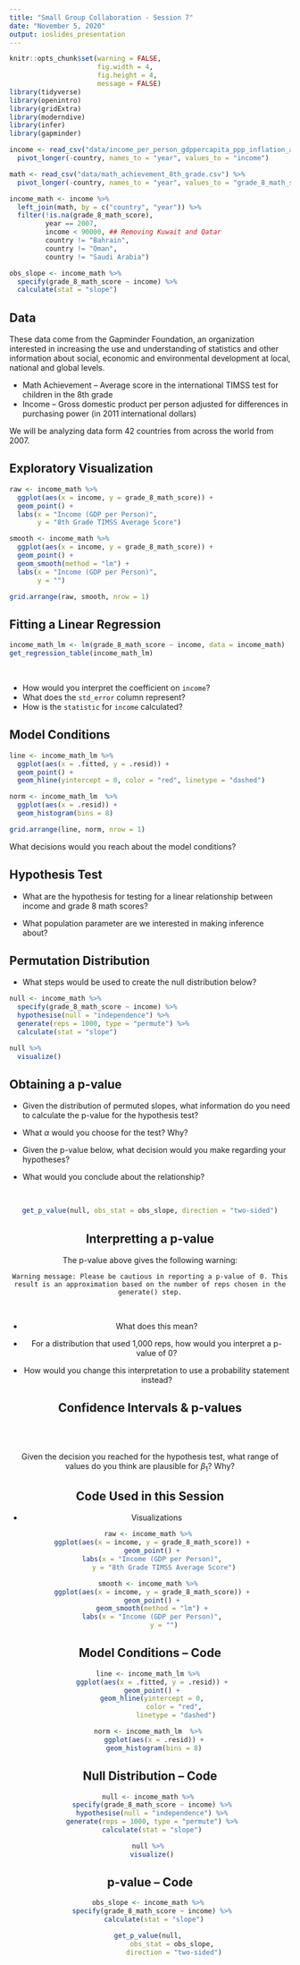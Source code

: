 ```yaml
---
title: "Small Group Collaboration - Session 7"
date: "November 5, 2020"
output: ioslides_presentation
---
```


<style type="text/css">
slides > slide:not(.nobackground):after {
  content: '';
}
</style>

```r
knitr::opts_chunk$set(warning = FALSE, 
                      fig.width = 4, 
                      fig.height = 4, 
                      message = FALSE)
library(tidyverse)
library(openintro)
library(gridExtra)
library(moderndive)
library(infer)
library(gapminder)

income <- read_csv("data/income_per_person_gdppercapita_ppp_inflation_adjusted.csv") %>% 
  pivot_longer(-country, names_to = "year", values_to = "income")

math <- read_csv("data/math_achievement_8th_grade.csv") %>% 
  pivot_longer(-country, names_to = "year", values_to = "grade_8_math_score")

income_math <- income %>% 
  left_join(math, by = c("country", "year")) %>% 
  filter(!is.na(grade_8_math_score), 
         year == 2007, 
         income < 90000, ## Removing Kuwait and Qatar
         country != "Bahrain", 
         country != "Oman", 
         country != "Saudi Arabia")  

obs_slope <- income_math %>% 
  specify(grade_8_math_score ~ income) %>% 
  calculate(stat = "slope")

```

## Data 

These data come from the Gapminder Foundation, an organization interested in 
increasing the use and understanding of statistics and other information about
social, economic and environmental development at local, national and global
levels.

- Math Achievement -- Average score in the international TIMSS test for children 
in the 8th grade 
- Income -- Gross domestic product per person adjusted for differences in
purchasing power (in 2011 international dollars)

We will be analyzing data form 42 countries from across the world from 2007. 

## Exploratory Visualization 

```r
raw <- income_math %>% 
  ggplot(aes(x = income, y = grade_8_math_score)) + 
  geom_point() + 
  labs(x = "Income (GDP per Person)", 
       y = "8th Grade TIMSS Average Score")

smooth <- income_math %>% 
  ggplot(aes(x = income, y = grade_8_math_score)) + 
  geom_point() + 
  geom_smooth(method = "lm") + 
  labs(x = "Income (GDP per Person)", 
       y = "")

grid.arrange(raw, smooth, nrow = 1)
```

## Fitting a Linear Regression 

```r
income_math_lm <- lm(grade_8_math_score ~ income, data = income_math)
get_regression_table(income_math_lm)
```

</br> 

- How would you interpret the coefficient on `income`? 
- What does the `std_error` column represent?  
- How is the `statistic` for `income` calculated?  

## Model Conditions 

```r
line <- income_math_lm %>% 
  ggplot(aes(x = .fitted, y = .resid)) + 
  geom_point() + 
  geom_hline(yintercept = 0, color = "red", linetype = "dashed")

norm <- income_math_lm  %>% 
  ggplot(aes(x = .resid)) +
  geom_histogram(bins = 8)

grid.arrange(line, norm, nrow = 1)
```

What decisions would you reach about the model conditions? 

## Hypothesis Test 

- What are the hypothesis for testing for a linear relationship between income 
and grade 8 math scores?  

- What population parameter are we interested in making inference about?

## Permutation Distribution 

- What steps would be used to create the null distribution below?  

```r
null <- income_math %>% 
  specify(grade_8_math_score ~ income) %>% 
  hypothesise(null = "independence") %>% 
  generate(reps = 1000, type = "permute") %>% 
  calculate(stat = "slope") 

null %>% 
  visualize() 
```

## Obtaining a p-value

- Given the distribution of permuted slopes, what information do you need to 
calculate the p-value for the hypothesis test? 

- What $\alpha$ would you choose for the test? Why? 

- Given the p-value below, what decision would you make regarding your hypotheses? 

- What would you conclude about the relationship? 

</br> 
<center>
```r
get_p_value(null, obs_stat = obs_slope, direction = "two-sided")
```

## Interpretting a p-value 

The p-value above gives the following warning: 

`Warning message: Please be cautious in reporting a p-value of 0. This result is an approximation based on the number of reps chosen in the generate() step.`

</br> 

- What does this mean? 

- For a distribution that used 1,000 reps, how would you interpret a p-value of 0? 

- How would you change this interpretation to use a probability statement instead?

## Confidence Intervals & p-values  

</br> 
</br> 
<center> 

Given the decision you reached for the hypothesis test, what range of values 
do you think are plausible for $\beta_1$? Why? 

<!-- ## Boostrap Distribution -->

<!-- - What do each of the values plotted in the bootstrap distribution represent?   -->

<!-- - Where is the bootstrap distribution centered? Why?  -->

<!-- ```{r, echo = FALSE, fig.align='center', fig.width=6} -->
<!-- bootstrap <- income_math %>%  -->
<!--   specify(grade_8_math_score ~ income) %>%  -->
<!--   generate(reps = 1000, type = "bootstrap") %>%  -->
<!--   calculate(stat = "slope")  -->

<!-- bootstrap %>%  -->
<!--   visualize() +  -->
<!--   labs(x = "Re-sampled Slope Estimate") -->

<!-- ``` -->

<!-- ## Calculating a Confidence Interval  -->

<!-- </br>  -->

<!-- - We have three methods for calculating a confidence interval, what are they?  -->
<!--   * What are the differences between the three methods?  -->
<!--   * Which would you choose?   -->

<!-- ## Comparing Confidence Intervals  -->

<!-- <div class="columns-2"> -->

<!-- ```{r, echo = FALSE, fig.height=3.5} -->
<!-- percentile_ci <- get_confidence_interval(bootstrap, level = 0.95) -->

<!-- se_ci <- get_confidence_interval(bootstrap, level = 0.95,  -->
<!--                                  type = "se", point_estimate = obs_slope) -->

<!-- t_ci <- get_regression_table(income_math_lm) %>% -->
<!--     filter(term == "income") %>%  -->
<!--   select(lower_ci, upper_ci) -->

<!-- confidence_intervals <- rbind(percentile_ci,  -->
<!--                               se_ci,  -->
<!--                               t_ci) %>%  -->
<!--   mutate(type = c("Percentile", "SE", "Theoretical")) %>%  -->
<!--   select(type, lower_ci, upper_ci) -->

<!-- confidence_intervals -->

<!-- visualize(bootstrap) +  -->
<!--   labs(x = "Re-sampled Slope Estimate",  -->
<!--        title = "Bootstrap Distribution",  -->
<!--        color = "Legend") + -->
<!--   shade_confidence_interval(endpoints = percentile_ci, fill = NULL,  -->
<!--                             linetype = "solid", color = "red") +  -->
<!--   shade_confidence_interval(endpoints = se_ci, fill = NULL,  -->
<!--                             linetype = "dashed", color = "blue") + -->
<!--   shade_confidence_interval(endpoints = t_ci, fill = NULL,  -->
<!--                             linetype = "dotted", color = "black") -->

<!-- # scale_color_manual(name = "CI", -->
<!-- # values = c( "Percentile" = "blue", "SE" = "red", "t-based" = "orange"), -->
<!-- # labels = c("Percentile", "SE", "t-based")) -->

<!-- ``` -->

<!-- <center>  -->
<!-- </br>  -->
<!-- </br>  -->

<!-- What are the differences between the three methods?  -->

<!-- Do you believe certain methods are "better" than others in this case?   -->

<!-- ## Interpreting a Confidence Interval  -->

<!-- Let's assume you chose the percentile method to calculate your confidence  -->
<!-- interval (shown below).  -->

<!-- <center> -->
<!-- ```{r, echo = FALSE} -->
<!-- percentile_ci -->
<!-- ``` -->
<!-- </center> -->

<!-- </br>  -->

<!-- - What value are we 95% confident is contained in the interval?   -->

<!-- - How then would you interpret this confidence interval?   -->

<!-- - What do we mean when we say we're "95% confident"?  -->

## Code Used in this Session 

- Visualizations 

```r
raw <- income_math %>% 
  ggplot(aes(x = income, y = grade_8_math_score)) + 
  geom_point() + 
  labs(x = "Income (GDP per Person)", 
       y = "8th Grade TIMSS Average Score")

smooth <- income_math %>% 
  ggplot(aes(x = income, y = grade_8_math_score)) + 
  geom_point() + 
  geom_smooth(method = "lm") + 
  labs(x = "Income (GDP per Person)", 
       y = "")
```

## Model Conditions -- Code

```r
line <- income_math_lm %>% 
  ggplot(aes(x = .fitted, y = .resid)) + 
  geom_point() + 
  geom_hline(yintercept = 0, 
             color = "red", 
             linetype = "dashed")

norm <- income_math_lm  %>% 
  ggplot(aes(x = .resid)) +
  geom_histogram(bins = 8)

```

## Null Distribution -- Code

```r
null <- income_math %>% 
  specify(grade_8_math_score ~ income) %>% 
  hypothesise(null = "independence") %>% 
  generate(reps = 1000, type = "permute") %>% 
  calculate(stat = "slope") 

null %>% 
  visualize() 
```

## p-value -- Code

```r

obs_slope <- income_math %>% 
  specify(grade_8_math_score ~ income) %>% 
  calculate(stat = "slope")

get_p_value(null, 
            obs_stat = obs_slope, 
            direction = "two-sided")
```

